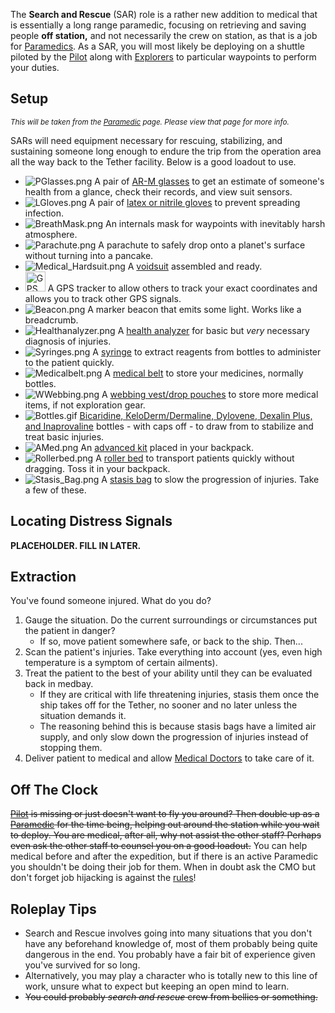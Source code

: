{{SidebarJob
| jobname = Search and Rescue
| img_file = SAR.png
| tagline = That Others May Live
| alt_titles = 
| department = Medical
| access = Medical, Excursion shuttle
| duties = Rescuing remote patients
| supervisors = Chief Medical Officer
| difficulty = Tiresome
}}
The '''Search and Rescue''' (SAR) role is a rather new addition to medical that is essentially a long range paramedic, focusing on retrieving and saving people '''off station,''' and not necessarily the crew on station, as that is a job for [[Paramedic]]s. As a SAR, you will most likely be deploying on a shuttle piloted by the [[Pilot]] along with [[Explorer]]s to particular waypoints to perform your duties.

==Setup==
<small><i>This will be taken from the [[Paramedic]] page. Please view that page for more info.</i></small>

SARs will need equipment necessary for rescuing, stabilizing, and sustaining someone long enough to endure the trip from the operation area all the way back to the Tether facility. Below is a good loadout to use.
*[[File:PGlasses.png]] A pair of [[Medical_Items#AR-M|AR-M glasses]] to get an estimate of someone's health from a glance, check their records, and view suit sensors.
*[[File:LGloves.png]] A pair of [[Medical_Items#Latex_Gloves|latex or nitrile gloves]] to prevent spreading infection.
*[[File:BreathMask.png]] An internals mask for waypoints with inevitably harsh atmosphere.
*[[File:Parachute.png]] A parachute to safely drop onto a planet's surface without turning into a pancake.
*[[File:Medical_Hardsuit.png]] A [[Medical_Items#Medical_Voidsuit|voidsuit]] assembled and ready.
*[[File:GPS.gif|32px]] A GPS tracker to allow others to track your exact coordinates and allows you to track other GPS signals.
*[[File:Beacon.png]] A marker beacon that emits some light. Works like a breadcrumb.
*[[File:Healthanalyzer.png]] A [[Medical_Items#Health_Analyzer|health analyzer]] for basic but ''very'' necessary diagnosis of injuries.
*[[File:Syringes.png]] A [[Medical_Items#Syringes|syringe]] to extract reagents from bottles to administer to the patient quickly.
*[[File:Medicalbelt.png]] A [[Medical_Items#Medical_Belt|medical belt]] to store your medicines, normally bottles.
*[[File:WWebbing.png]] A [[Medical_Items#Webbing/Drop_Pouches|webbing vest/drop pouches]] to store more medical items, if not exploration gear.
*[[File:Bottles.gif]] [[Guide_to_Chemistry#Medicine|Bicaridine, KeloDerm/Dermaline, Dylovene, Dexalin Plus, and Inaprovaline]] bottles - with caps off - to draw from to stabilize and treat basic injuries.
*[[File:AMed.png]] An [[Medical_Items#Advanced_Medical_Kit|advanced kit]] placed in your backpack.
*[[File:Rollerbed.png]] A [[Medical_Items#Roller_Bed|roller bed]] to transport patients quickly without dragging. Toss it in your backpack.
*[[File:Stasis_Bag.png]] A [[Medical_Items#Stasis_Bag|stasis bag]] to slow the progression of injuries. Take a few of these.

==Locating Distress Signals==
'''PLACEHOLDER. FILL IN LATER.'''

==Extraction==
You've found someone injured. What do you do?
#Gauge the situation. Do the current surroundings or circumstances put the patient in danger?
#*If so, move patient somewhere safe, or back to the ship. Then...
#Scan the patient's injuries. Take everything into account (yes, even high temperature is a symptom of certain ailments).
#Treat the patient to the best of your ability until they can be evaluated back in medbay.
#*If they are critical with life threatening injuries, stasis them once the ship takes off for the Tether, no sooner and no later unless the situation demands it.
#*The reasoning behind this is because stasis bags have a limited air supply, and only slow down the progression of injuries instead of stopping them.
#Deliver patient to medical and allow [[Medical Doctor]]s to take care of it.

==Off The Clock==
<s>[[Pilot]] is missing or just doesn't want to fly you around? Then double up as a [[Paramedic]] for the time being, helping out around the station while you wait to deploy. You are medical, after all, why not assist the other staff? Perhaps even ask the other staff to counsel you on a good loadout.</s> You can help medical before and after the expedition, but if there is an active Paramedic you shouldn't be doing their job for them. When in doubt ask the CMO but don't forget job hijacking is against the [[rules]]!

==Roleplay Tips==
*Search and Rescue involves going into many situations that you don't have any beforehand knowledge of, most of them probably being quite dangerous in the end. You probably have a fair bit of experience given you've survived for so long.
*Alternatively, you may play a character who is totally new to this line of work, unsure what to expect but keeping an open mind to learn.
*<s>You could probably ''search and rescue'' crew from bellies or something.</s>

{{Jobs}}